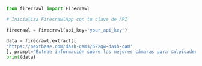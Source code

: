```python Python
from firecrawl import Firecrawl

# Inicializa FirecrawlApp con tu clave de API

firecrawl = Firecrawl(api_key='your_api_key')

data = firecrawl.extract([
'https://nextbase.com/dash-cams/622gw-dash-cam'
], prompt="Extrae información sobre las mejores cámaras para salpicadero, incluidos precios, características, ventajas/desventajas y reseñas.", enable_web_search=True)
print(data)
```
